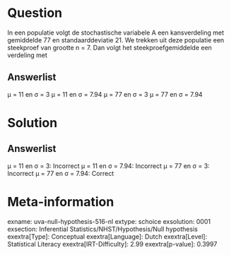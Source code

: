 Question
========

In een populatie volgt de stochastische variabele A een kansverdeling
met gemiddelde 77 en standaarddeviatie 21. We trekken uit deze populatie
een steekproef van grootte n = 7. Dan volgt het steekproefgemiddelde een
verdeling met

Answerlist
----------

μ = 11 en σ = 3
μ = 11 en σ = 7.94
μ = 77 en σ = 3
μ = 77 en σ = 7.94

Solution
========

Answerlist
----------

μ = 11 en σ = 3: Incorrect
μ = 11 en σ = 7.94: Incorrect
μ = 77 en σ = 3: Incorrect
μ = 77 en σ = 7.94: Correct

Meta-information
================
exname: uva-null-hypothesis-516-nl
extype: schoice
exsolution: 0001
exsection: Inferential Statistics/NHST/Hypothesis/Null hypothesis
exextra[Type]: Conceptual
exextra[Language]: Dutch
exextra[Level]: Statistical Literacy
exextra[IRT-Difficulty]: 2.99
exextra[p-value]: 0.3997
